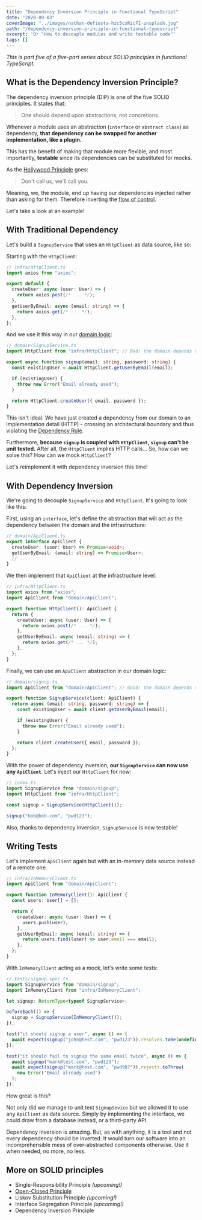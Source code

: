 ```yaml
---
title: "Dependency Inversion Principle in Functional TypeScript"
date: "2020-09-03"
coverImage: "../images/nathan-defiesta-hzc5cxRicFI-unsplash.jpg"
path: "/dependency-inversion-principle-in-functional-typescript"
excerpt: 'Or "How to decouple modules and write testable code"'
tags: []
---
```




_This is part five of a five-part series about SOLID principles in functional TypeScript._

## What is the Dependency Inversion Principle?

The dependency inversion principle (DIP) is one of the five SOLID principles. It states that:

> One should depend upon abstractions, not concretions.

Whenever a module uses an abstraction (`interface` or `abstract class`) as dependency, **that dependency can be swapped for another implementation, like a plugin.**

This has the benefit of making that module more flexible, and most importantly, **testable** since its dependencies can be substituted for mocks.

As the [Hollywood Principle](https://en.wikipedia.org/wiki/Inversion_of_control) goes:

> Don't call us, we'll call you.

Meaning, we, the module, end up having our dependencies injected rather than asking for them. Therefore inverting the [flow of control](https://en.wikipedia.org/wiki/Control_flow).

Let's take a look at an example!

## With Traditional Dependency

Let's build a `SignupService` that uses an `HttpClient` as data source, like so:

<TraditionalDependencySvg className="excalidraw" />

Starting with the `HttpClient`:

```ts
// infra/HttpClient.ts
import axios from "axios";

export default {
  createUser: async (user: User) => {
    return axios.post(/* ... */);
  },
  getUserByEmail: async (email: string) => {
    return axios.get(/* ... */);
  },
};
```

And we use it this way in our [domain logic](https://en.wikipedia.org/wiki/Business_logic):

```ts
// domain/SignupService.ts
import HttpClient from "infra/HttpClient"; // Bad: the domain depends on a concretion from the infra

export async function signup(email: string, password: string) {
  const existingUser = await HttpClient.getUserByEmail(email);

  if (existingUser) {
    throw new Error("Email already used");
  }

  return HttpClient.createUser({ email, password });
}
```

This isn't ideal. We have just created a dependency from our domain to an implementation detail (HTTP) - crossing an architectural boundary and thus violating the [Dependency Rule](https://blog.cleancoder.com/uncle-bob/2012/08/13/the-clean-architecture.html).

Furthermore, **because `signup` is coupled with `HttpClient`, `signup` can't be unit tested.** After all, the `HttpClient` implies HTTP calls...
So, how can we solve this? How can we mock `HttpClient`?

Let's reimplement it with dependency inversion this time!

## With Dependency Inversion

We're going to decouple `SignupService` and `HttpClient`. It's going to look like this:

<DependencyInversionSvg className="excalidraw" />

First, using an `interface`, let's define the abstraction that will act as the dependency between the domain and the infrastructure:

```ts
// domain/ApiClient.ts
export interface ApiClient {
  createUser: (user: User) => Promise<void>;
  getUserByEmail: (email: string) => Promise<User>;
  // ...
}
```

We then implement that `ApiClient` at the infrastructure level:

```ts
// infra/HttpClient.ts
import axios from "axios";
import ApiClient from "domain/ApiClient";

export function HttpClient(): ApiClient {
  return {
    createUser: async (user: User) => {
      return axios.post(/* ... */);
    },
    getUserByEmail: async (email: string) => {
      return axios.get(/* ... */);
    },
  };
}
```

Finally, we can use an `ApiClient` abstraction in our domain logic:

```ts
// domain/signup.ts
import ApiClient from "domain/ApiClient"; // Good: the domain depends on an abstraction of the infra

export function SignupService(client: ApiClient) {
  return async (email: string, password: string) => {
    const existingUser = await client.getUserByEmail(email);

    if (existingUser) {
      throw new Error("Email already used");
    }

    return client.createUser({ email, password });
  };
}
```

With the power of dependency inversion, **our `SignupService` can now use any `ApiClient`**. Let's inject our `HttpClient` for now:

```ts
// index.ts
import SignupService from "domain/signup";
import HttpClient from "infra/HttpClient";

const signup = SignupService(HttpClient());

signup("bob@bob.com", "pwd123");
```

Also, thanks to dependency inversion, `SignupService` is now testable!

## Writing Tests

Let's implement `ApiClient` again but with an in-memory data source instead of a remote one.

```ts
// infra/InMemoryClient.ts
import ApiClient from "domain/ApiClient";

export function InMemoryClient(): ApiClient {
  const users: User[] = [];

  return {
    createUser: async (user: User) => {
      users.push(user);
    },
    getUserByEmail: async (email: string) => {
      return users.find((user) => user.email === email);
    },
  };
}
```

With `InMemoryClient` acting as a mock, let's write some tests:

```ts
// tests/signup.spec.ts
import SignupService from "domain/signup";
import InMemoryClient from "infra/InMemoryClient";

let signup: ReturnType<typeof SignupService>;

beforeEach(() => {
  signup = SignupService(InMemoryClient());
});

test("it should signup a user", async () => {
  await expect(signup("john@test.com", "pwd123")).resolves.toBe(undefined);
});

test("it should fail to signup the same email twice", async () => {
  await signup("mark@test.com", "pwd123");
  await expect(signup("mark@test.com", "pwd987")).rejects.toThrow(
    new Error("Email already used")
  );
});
```

How great is this?

Not only did we manage to unit test `SignupSevice` but we allowed it to use any `ApiClient` as data source. Simply by implementing the interface, we could draw from a database instead, or a third-party API.

Dependency inversion is amazing. But, as with anything, it is a tool and not every dependency should be inverted. It would turn our software into an incomprehensible mess of over-abstracted components otherwise. Use it when needed, no more, no less.


<!-- On top of that, modules that are unlikely to change, namely stable dependencies, can be depended on just fine. -->

## More on SOLID principles

- Single-Responsibility Principle _(upcoming!)_
- [Open-Closed Principle](/open-closed-principle-in-functional-typescript)
- Liskov Substitution Principle _(upcoming!)_
- Interface Segregation Principle _(upcoming!)_
- Dependency Inversion Principle
